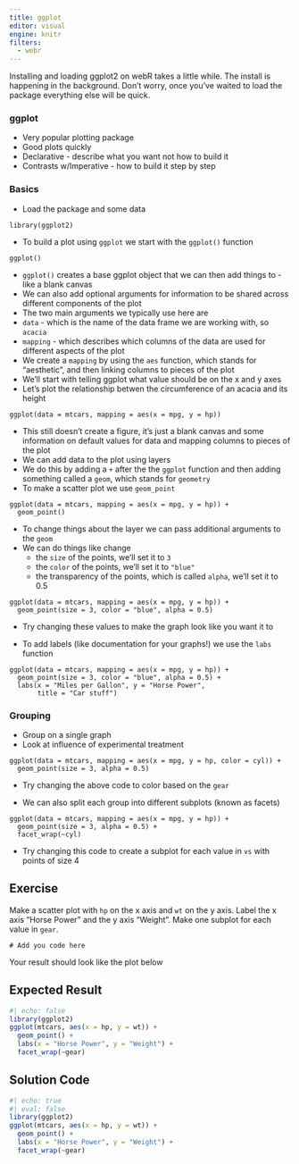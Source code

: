 ```yaml
---
title: ggplot
editor: visual
engine: knitr
filters:
  - webr
---
```


<html>

```{=html}
<script type="module">

//=== WebR setup ===

import { WebR } from 'https://webr.r-wasm.org/latest/webr.mjs'; 
globalThis.webR = new WebR(); 
await globalThis.webR.init(); 
globalThis.webRCodeShelter = await new globalThis.webR.Shelter();
await globalThis.webR.installPackages(['ggplot2'])

</script>
```
</html>

::: callout-warning
Installing and loading ggplot2 on webR takes a little while. The install is happening in the background. Don't worry, once you've waited to load the package everything else will be quick.
:::

### ggplot

-   Very popular plotting package
-   Good plots quickly
-   Declarative - describe what you want not how to build it
-   Contrasts w/Imperative - how to build it step by step

### Basics

-   Load the package and some data

```webr
library(ggplot2)
```

-   To build a plot using `ggplot` we start with the `ggplot()` function

```webr
ggplot()
```

-   `ggplot()` creates a base ggplot object that we can then add things to - like a blank canvas
-   We can also add optional arguments for information to be shared across different components of the plot
-   The two main arguments we typically use here are
-   `data` - which is the name of the data frame we are working with, so `acacia`
-   `mapping` - which describes which columns of the data are used for different aspects of the plot
-   We create a `mapping` by using the `aes` function, which stands for "aesthetic", and then linking columns to pieces of the plot
-   We'll start with telling ggplot what value should be on the x and y axes
-   Let's plot the relationship betwen the circumference of an acacia and its height

```webr
ggplot(data = mtcars, mapping = aes(x = mpg, y = hp))
```

-   This still doesn't create a figure, it's just a blank canvas and some information on default values for data and mapping columns to pieces of the plot
-   We can add data to the plot using layers
-   We do this by adding a `+` after the the `ggplot` function and then adding something called a `geom`, which stands for `geometry`
-   To make a scatter plot we use `geom_point`

```webr
ggplot(data = mtcars, mapping = aes(x = mpg, y = hp)) +
  geom_point()
```

-   To change things about the layer we can pass additional arguments to the `geom`
-   We can do things like change
    -   the `size` of the points, we'll set it to `3`
    -   the `color` of the points, we'll set it to `"blue"`
    -   the transparency of the points, which is called `alpha`, we'll set it to 0.5

```webr
ggplot(data = mtcars, mapping = aes(x = mpg, y = hp)) +
  geom_point(size = 3, color = "blue", alpha = 0.5)
```

-   Try changing these values to make the graph look like you want it to

-   To add labels (like documentation for your graphs!) we use the `labs` function

```webr
ggplot(data = mtcars, mapping = aes(x = mpg, y = hp)) +
  geom_point(size = 3, color = "blue", alpha = 0.5) +
  labs(x = "Miles per Gallon", y = "Horse Power",
       title = "Car stuff")
```

### Grouping

-   Group on a single graph
-   Look at influence of experimental treatment

```webr
ggplot(data = mtcars, mapping = aes(x = mpg, y = hp, color = cyl)) +
  geom_point(size = 3, alpha = 0.5)
```

-   Try changing the above code to color based on the `gear`

-   We can also split each group into different subplots (known as facets)

```webr
ggplot(data = mtcars, mapping = aes(x = mpg, y = hp)) +
  geom_point(size = 3, alpha = 0.5) +
  facet_wrap(~cyl)
```

-   Try changing this code to create a subplot for each value in `vs` with points of size 4

::: callout-note
## Exercise

Make a scatter plot with `hp` on the x axis and `wt` on the y axis. Label the x axis "Horse Power" and the y axis "Weight". Make one subplot for each value in `gear`.

```webr
# Add you code here
```

Your result should look like the plot below
:::

::: {.callout-tip collapse="true"}
## Expected Result

```r
#| echo: false
library(ggplot2)
ggplot(mtcars, aes(x = hp, y = wt)) +
  geom_point() +
  labs(x = "Horse Power", y = "Weight") +
  facet_wrap(~gear)
```
:::

::: {.callout-tip collapse="true"}
## Solution Code

```r
#| echo: true
#| eval: false
library(ggplot2)
ggplot(mtcars, aes(x = hp, y = wt)) +
  geom_point() +
  labs(x = "Horse Power", y = "Weight") +
  facet_wrap(~gear)
```
:::
